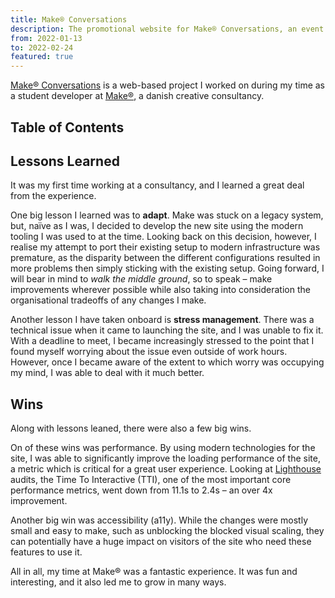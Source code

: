 ```yaml
---
title: Make® Conversations
description: The promotional website for Make® Conversations, an event organised by Danish creative consultancy Make®
from: 2022-01-13
to: 2022-02-24
featured: true
---
```


[Make® Conversations](https://make.dk/conversations/) is a web-based project I worked on during my time as a student developer at [Make®](https://make.dk), a danish creative consultancy.

## Table of Contents

## Lessons Learned

It was my first time working at a consultancy, and I learned a great deal from the experience.

One big lesson I learned was to **adapt**. Make was stuck on a legacy system, but, naïve as I was, I decided to develop the new site using the modern tooling I was used to at the time. Looking back on this decision, however, I realise my attempt to port their existing setup to modern infrastructure was premature, as the disparity between the different configurations resulted in more problems then simply sticking with the existing setup. Going forward, I will bear in mind to _walk the middle ground_, so to speak – make improvements wherever possible while also taking into consideration the organisational tradeoffs of any changes I make.

Another lesson I have taken onboard is **stress management**. There was a technical issue when it came to launching the site, and I was unable to fix it. With a deadline to meet, I became increasingly stressed to the point that I found myself worrying about the issue even outside of work hours. However, once I became aware of the extent to which worry was occupying my mind, I was able to deal with it much better.

## Wins

Along with lessons leaned, there were also a few big wins.

On of these wins was performance. By using modern technologies for the site, I was able to significantly improve the loading performance of the site, a metric which is critical for a great user experience. Looking at [Lighthouse](https://developers.google.com/web/tools/lighthouse/) audits, the Time To Interactive (TTI), one of the most important core performance metrics, went down from 11.1s to 2.4s – an over 4x improvement.

Another big win was accessibility (a11y). While the changes were mostly small and easy to make, such as unblocking the blocked visual scaling, they can potentially have a huge impact on visitors of the site who need these features to use it.

All in all, my time at Make® was a fantastic experience. It was fun and interesting, and it also led me to grow in many ways.
